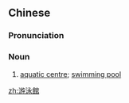 {{also|游泳馆}}
==Chinese==
{{zh-forms|s=游泳馆|type=21}}

===Pronunciation===
{{zh-pron
|m=yóuyǒngguǎn
|cat=n
}}

===Noun===
{{zh-noun}}

# [[aquatic centre]]; [[swimming pool]]

[[zh:游泳館]]